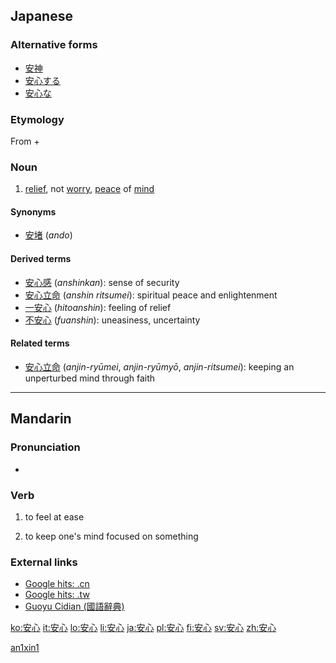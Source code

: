 ==Japanese==

{{ja-kanjitab|安|心}}

===Alternative forms===
* [[安神]]
* [[安心する]]
* [[安心な]]

===Etymology===
From {{term|安|lang=ja|sc=Jpan|tr=an||be at ease}} + {{term|心|lang=ja|sc=Jpan|tr=shin||heart}}

===Noun===
{{ja-noun|k|hira=あんしん|rom=anshin|rs=宀03安}}

# [[relief]], not [[worry]], [[peace]] of [[mind]]

====Synonyms====
* [[安堵]] (''ando'')

====Derived terms====
*[[安心感]] (''anshinkan''): sense of security
*[[安心立命]] (''anshin ritsumei''): spiritual peace and enlightenment
*[[一安心]] (''hitoanshin''): feeling of relief
*[[不安心]] (''fuanshin''): uneasiness, uncertainty

====Related terms====
* [[安心立命]] (''anjin-ryūmei'', ''anjin-ryūmyō'', ''anjin-ritsumei''): keeping an unperturbed mind through faith

----

==Mandarin==
{{zh-hanzi|[[安]][[心]]}}

===Pronunciation===
* {{IPA|[ an˥˥ɕɪn˥˥ ]}}

===Verb===
{{cmn-verb|ts|pin=ānxīn|pint=an1xin1|rs=宀03}}

# {{Elementary Mandarin|lang=zh-tw|skey=宀03}} to feel at ease
# {{Elementary Mandarin|lang=zh-tw|skey=宀03}} to keep one's mind focused on something

===External links===
* [http://www.google.cn/search?as_q=&num=10&hl=zh-CN&btnG=Google+%E6%90%9C%E7%B4%A2&as_epq=%E5%AE%89%E5%BF%83&as_oq=&as_eq=&lr=&as_ft=i&as_filetype=&as_qdr=all&as_occt=any&as_dt=i&as_sitesearch=.cn&as_rights= Google hits: .cn]
* [http://www.google.com.tw/search?as_q=&complete=1&hl=zh-TW&num=10&btnG=Google+%E6%90%9C%E5%B0%8B&as_epq=%E5%AE%89%E5%BF%83&as_oq=&as_eq=&lr=&as_ft=i&as_filetype=&as_qdr=all&as_occt=any&as_dt=i&as_sitesearch=.tw&as_rights=&safe=images Google hits: .tw]
* [http://140.111.34.46/cgi-bin/dict/GetContent.cgi?Database=dict&DocNum=141050&GraphicWord=yes&QueryString=%A6w%A4%DF Guoyu Cidian (國語辭典)]

[[Category:zh-cn:Elementary Mandarin|an1xin1]]

[[ko:安心]]
[[it:安心]]
[[lo:安心]]
[[li:安心]]
[[ja:安心]]
[[pl:安心]]
[[fi:安心]]
[[sv:安心]]
[[zh:安心]]
